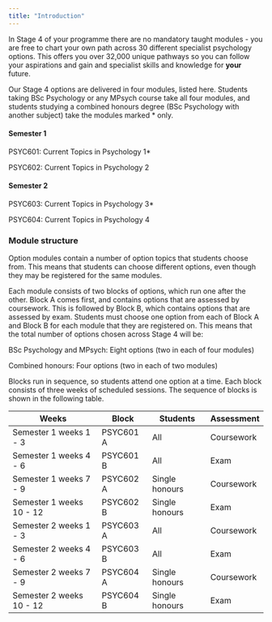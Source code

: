 ```yaml
---
title: "Introduction"
---
```


In Stage 4 of your programme there are no mandatory taught modules - you are free to chart your own path across 30 different specialist psychology options. This offers you over 32,000 unique pathways so you can follow your aspirations and gain and specialist skills and knowledge for **your** future.

Our Stage 4 options are delivered in four modules, listed here. Students taking BSc Psychology or any MPsych course take all four modules, and students studying a combined honours degree (BSc Psychology with another subject) take the modules marked \* only.

#### Semester 1

PSYC601: Current Topics in Psychology 1\*

PSYC602: Current Topics in Psychology 2

#### Semester 2

PSYC603: Current Topics in Psychology 3\*

PSYC604: Current Topics in Psychology 4

### Module structure

Option modules contain a number of option topics that students choose from. This means that students can choose different options, even though they may be registered for the same modules.

Each module consists of two blocks of options, which run one after the other. Block A comes first, and contains options that are assessed by coursework. This is followed by Block B, which contains options that are assessed by exam. Students must choose one option from each of Block A and Block B for each module that they are registered on. This means that the total number of options chosen across Stage 4 will be:

BSc Psychology and MPsych: Eight options (two in each of four modules)

Combined honours: Four options (two in each of two modules)

Blocks run in sequence, so students attend one option at a time. Each block consists of three weeks of scheduled sessions. The sequence of blocks is shown in the following table.

| Weeks                    | Block     | Students       | Assessment |
|--------------------------|-----------|----------------|------------|
| Semester 1 weeks 1 - 3   | PSYC601 A | All            | Coursework |
| Semester 1 weeks 4 - 6   | PSYC601 B | All            | Exam       |
| Semester 1 weeks 7 - 9   | PSYC602 A | Single honours | Coursework |
| Semester 1 weeks 10 - 12 | PSYC602 B | Single honours | Exam       |
| Semester 2 weeks 1 - 3   | PSYC603 A | All            | Coursework |
| Semester 2 weeks 4 - 6   | PSYC603 B | All            | Exam       |
| Semester 2 weeks 7 - 9   | PSYC604 A | Single honours | Coursework |
| Semester 2 weeks 10 - 12 | PSYC604 B | Single honours | Exam       |
